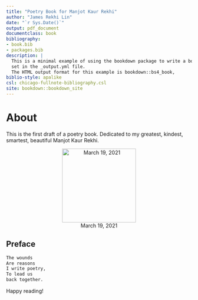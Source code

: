 ```yaml
--- 
title: "Poetry Book for Manjot Kaur Rekhi"
author: "James Rekhi Lin"
date: "`r Sys.Date()`"
output: pdf_document
documentclass: book
bibliography:
- book.bib
- packages.bib
description: |
  This is a minimal example of using the bookdown package to write a book.
  set in the _output.yml file.
  The HTML output format for this example is bookdown::bs4_book,
biblio-style: apalike
csl: chicago-fullnote-bibliography.csl
site: bookdown::bookdown_site
---
```


# About

This is the first draft of a poetry book. Dedicated to my greatest, kindest, smartest, beautiful Manjot Kaur Rekhi.

<center>

![March 19, 2021](mimages/18 3-19-2021.jpg){length=600px, width=200px}


</center>


## Preface  

```r
The wounds 
Are reasons 
I write poetry,
To lead us 
back together.
```


Happy reading!

